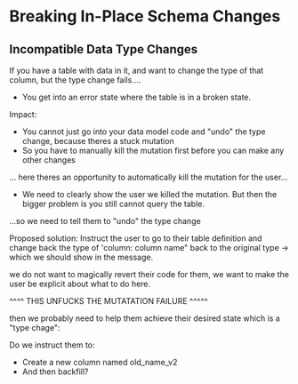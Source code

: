 
# Breaking In-Place Schema Changes


## Incompatible Data Type Changes

If you have a table with data in it, and want to change the type of that column, but the type change fails....

- You get into an error state where the table is in a broken state.

Impact:

- You cannot just go into your data model code and "undo" the type change, because theres a stuck mutation
- So you have to manually kill the mutation first before you can make any other changes

... here theres an opportunity to automatically kill the mutation for the user...

- We need to clearly show the user we killed the mutation. But then the bigger problem is you still cannot query the table.

...so we need to tell them to "undo" the type change

Proposed solution:
Instruct the user to go to their table definition and change back the type of 'column: column name" back to the original type -> which we should show in the message.

we do not want to magically revert their code for them, we want to make the user be explicit about what to do here.

^^^^ THIS UNFUCKS THE MUTATATION FAILURE ^^^^^

then we probably need to help them achieve their desired state which is a "type chage":

Do we instruct them to:

- Create a new column named old_name_v2
- And then backfill?
